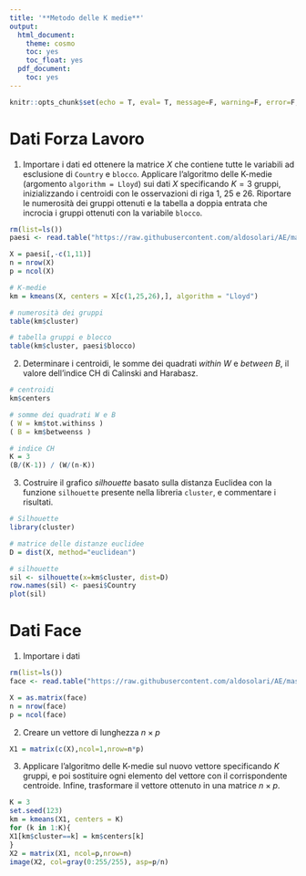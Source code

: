 ```yaml
---
title: '**Metodo delle K medie**'
output:
  html_document:
    theme: cosmo
    toc: yes
    toc_float: yes
  pdf_document:
    toc: yes
---
```


```r
knitr::opts_chunk$set(echo = T, eval= T, message=F, warning=F, error=F, comment=NA, cache=F, R.options=list(width=220))
```



# Dati Forza Lavoro

1. Importare i dati ed ottenere la matrice $X$ che contiene tutte le variabili ad esclusione di `Country` e `blocco`. 
Applicare l'algoritmo delle  K-medie (argomento `algorithm = Lloyd`) sui dati $X$ specificando $K=3$ gruppi, inizializzando i centroidi con le osservazioni di riga 1, 25 e 26. Riportare le numerosità dei gruppi ottenuti e la tabella a doppia entrata che incrocia i gruppi ottenuti con la variabile `blocco`. 

```r
rm(list=ls())
paesi <- read.table("https://raw.githubusercontent.com/aldosolari/AE/master/docs/dati/paesi.txt", header=TRUE)

X = paesi[,-c(1,11)]
n = nrow(X)
p = ncol(X)

# K-medie
km = kmeans(X, centers = X[c(1,25,26),], algorithm = "Lloyd")

# numerosità dei gruppi
table(km$cluster)

# tabella gruppi e blocco
table(km$cluster, paesi$blocco)
```

2. Determinare i centroidi, le somme dei quadrati *within* $W$ e *between* $B$, il valore dell'indice CH di Calinski and Harabasz.

```r
# centroidi
km$centers

# somme dei quadrati W e B
( W = km$tot.withinss )
( B = km$betweenss )

# indice CH
K = 3
(B/(K-1)) / (W/(n-K))
```

3. Costruire il grafico *silhouette* basato sulla distanza Euclidea con la funzione `silhouette` presente nella libreria `cluster`, e commentare i risultati.

```r
# Silhouette
library(cluster)

# matrice delle distanze euclidee
D = dist(X, method="euclidean")

# silhouette
sil <- silhouette(x=km$cluster, dist=D)
row.names(sil) <- paesi$Country
plot(sil)
```


# Dati Face

1. Importare i dati

```r
rm(list=ls())
face <- read.table("https://raw.githubusercontent.com/aldosolari/AE/master/docs/dati/face.txt", header=FALSE)

X = as.matrix(face)
n = nrow(face)
p = ncol(face)
```

2. Creare un vettore di lunghezza $n\times p$

```r
X1 = matrix(c(X),ncol=1,nrow=n*p)
```

3. Applicare l'algoritmo delle  K-medie sul nuovo vettore specificando $K$ gruppi, e poi sostituire ogni elemento del vettore con il corrispondente centroide. Infine, trasformare il vettore ottenuto in una matrice $n\times p$.

```r
K = 3
set.seed(123)
km = kmeans(X1, centers = K)
for (k in 1:K){
X1[km$cluster==k] = km$centers[k]
}
X2 = matrix(X1, ncol=p,nrow=n)
image(X2, col=gray(0:255/255), asp=p/n)
```


